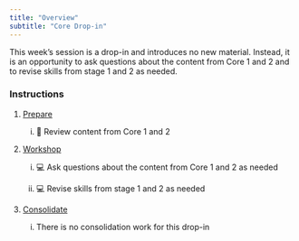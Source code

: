 ```yaml
---
title: "Overview"
subtitle: "Core Drop-in"
---
```


This week's session is a drop-in and introduces no new material. Instead, it is an opportunity to ask questions about the content from Core 1 and 2 and to revise skills from stage 1 and 2 as needed.


### Instructions

1.  [Prepare](study_before_workshop.qmd)

    i.  📖 Review content from Core 1 and 2 

2.  [Workshop](workshop.qmd)

    i.  💻 Ask questions about the content from Core 1 and 2 as needed
    
    ii. 💻 Revise skills from stage 1 and 2 as needed



3.  [Consolidate](study_after_workshop.qmd)

    i.  There is no consolidation work for this drop-in


